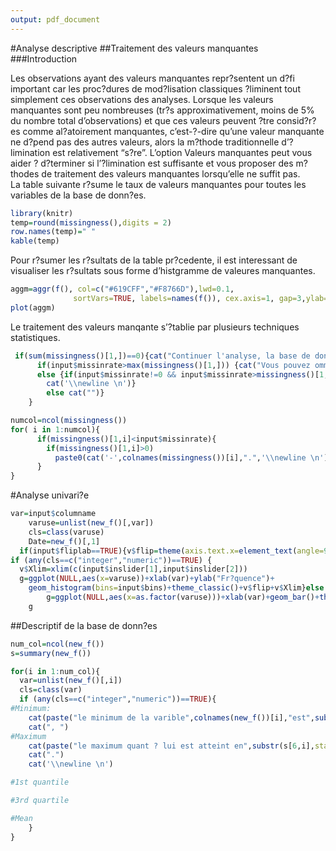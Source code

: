```yaml
---
output: pdf_document
---
```

#Analyse descriptive
##Traitement des valeurs manquantes
###Introduction

Les observations ayant des valeurs manquantes repr?sentent un d?fi important car les proc?dures de mod?lisation classiques ?liminent tout simplement ces observations des analyses. Lorsque les valeurs manquantes sont peu nombreuses (tr?s approximativement, moins de 5% du nombre total d'observations) et que ces valeurs peuvent ?tre consid?r?es comme al?atoirement manquantes, c'est-?-dire qu'une valeur manquante ne d?pend pas des autres valeurs, alors la m?thode traditionnelle d'?limination est relativement "s?re". L'option Valeurs manquantes peut vous aider ? d?terminer si l'?limination est suffisante et vous proposer des m?thodes de traitement des valeurs manquantes lorsqu'elle ne suffit pas.  
La table suivante r?sume le taux de valeurs manquantes pour toutes les variables de la base de donn?es.

```r
library(knitr)
temp=round(missingness(),digits = 2)
row.names(temp)=" "
kable(temp)

```

Pour r?sumer les r?sultats de la table pr?cedente, il est interessant de visualiser les r?sultats sous forme d'histgramme de valeures manquantes.
```r
aggm=aggr(f(), col=c("#619CFF","#F8766D"),lwd=0.1,
              sortVars=TRUE, labels=names(f()), cex.axis=1, gap=3,ylab=c("Pourcentage des valeurs manquantes",""),plot = FALSE)
plot(aggm)

```

Le traitement des valeurs manqante s'?tablie par plusieurs techniques statistiques.

```r
 if(sum(missingness()[1,])==0){cat("Continuer l'analyse, la base de don?es ne contient aucune valeur manquante")}else{  
      if(input$missinrate>max(missingness()[1,])) {cat("Vous pouvez ommettre les valeurs (observations) manquantes des variables suivantes :")}
      else {if(input$missinrate!=0 && input$missinrate>missingness()[1,]){cat("Votre anlayse requiert un traitement des valeurs manquantes. Pour se faire, il existe une multitude de m?thodes pour traiter les valeurs manquantes (amputation), depuis la plus simple: amputation par la moyenne, ? l'amputation par regression lin?aire. Les variables conern?es par ce traitement sont:")
        cat('\\newline \n')}
        else cat("")}
    }

numcol=ncol(missingness())
for( i in 1:numcol){
      if(missingness()[1,i]<input$missinrate){
        if(missingness()[1,i]>0)
          paste0(cat('-',colnames(missingness())[i],".",'\\newline \n'))
      }
}
```


#Analyse univari?e

```r
var=input$columname
    varuse=unlist(new_f()[,var])
    cls=class(varuse)
    Date=new_f()[,1]
  if(input$fliplab==TRUE){v$flip=theme(axis.text.x=element_text(angle=90))}else {v$flip=NULL}
if (any(cls==c("integer","numeric"))==TRUE) {
  v$Xlim=xlim(c(input$inslider[1],input$inslider[2]))
  g=ggplot(NULL,aes(x=varuse))+xlab(var)+ylab("Fr?quence")+
    geom_histogram(bins=input$bins)+theme_classic()+v$flip+v$Xlim}else {
        g=ggplot(NULL,aes(x=as.factor(varuse)))+xlab(var)+geom_bar()+theme_classic()+ylab("Fr?quence")+v$flip}
    g
```

##Descriptif de la base de donn?es

```r
num_col=ncol(new_f())
s=summary(new_f())

for(i in 1:num_col){
  var=unlist(new_f()[,i])
  cls=class(var)
  if (any(cls==c("integer","numeric"))==TRUE){
#Minimum:    
    cat(paste("le minimum de la varible",colnames(new_f())[i],"est",substr(s[1,i],start=9,stop=nchar(s[1,i])-2),sep=" "))
    cat(", ")
#Maximum
    cat(paste("le maximum quant ? lui est atteint en",substr(s[6,i],start=9,stop=nchar(s[6,i])-2),sep=" "))
    cat(".")
    cat('\\newline \n')

#1st quantile 

#3rd quartile

#Mean
    } 
}

```

